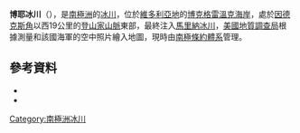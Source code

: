 {{Coord|73|18|S|167|21|E|source:GNIS|display=title}}

'''博耶冰川'''（{{lang-en|Boyer Glacier}}），是[[南極洲|南極洲]]的[[冰川|冰川]]，位於[[維多利亞地|維多利亞地]]的[[博克格雷溫克海岸|博克格雷溫克海岸]]，處於[[因德克斯角|因德克斯角]]以西19公里的[[登山家山脈|登山家山脈]]東部，最終注入[[馬里納冰川|馬里納冰川]]，[[美國地質調查局|美國地質調查局]]根據測量和該國海軍的空中照片繪入地圖，現時由[[南極條約體系|南極條約體系]]管理。

==參考資料==
*{{cite gnis | type = antarid | id = 1793| name = Boyer Glacier| accessdate = 2011-08-11}}
*{{usgs-gazetteer|id=1793}}

{{DEFAULTSORT:Boyer Glacier}}
[[Category:南極洲冰川|Category:南極洲冰川]]


{{BorchgrevinkCoast-geo-stub}}